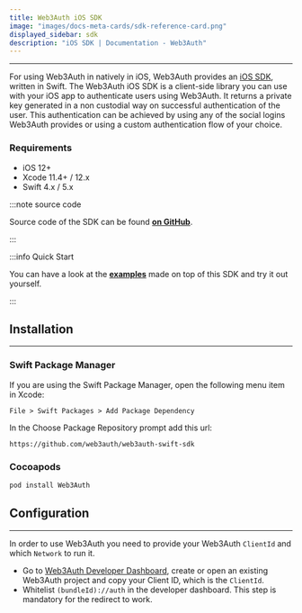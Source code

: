 ```yaml
---
title: Web3Auth iOS SDK
image: "images/docs-meta-cards/sdk-reference-card.png"
displayed_sidebar: sdk
description: "iOS SDK | Documentation - Web3Auth"
---
```


---

For using Web3Auth in natively in iOS, Web3Auth provides an [iOS SDK](https://github.com/Web3Auth/web3auth-swift-sdk), written in Swift. The Web3Auth
iOS SDK is a client-side library you can use with your iOS app to authenticate users using Web3Auth. It returns a private key generated in a non
custodial way on successful authentication of the user. This authentication can be achieved by using any of the social logins Web3Auth provides or
using a custom authentication flow of your choice.

### Requirements

- iOS 12+
- Xcode 11.4+ / 12.x
- Swift 4.x / 5.x

:::note source code

Source code of the SDK can be found **[on GitHub](https://github.com/Web3Auth/web3auth-swift-sdk)**.

:::

:::info Quick Start

You can have a look at the **[examples](https://github.com/Web3Auth/examples/tree/main/ios)** made on top of this SDK and try it out yourself.

:::

## Installation

---

### Swift Package Manager

If you are using the Swift Package Manager, open the following menu item in Xcode:

`File > Swift Packages > Add Package Dependency`

In the Choose Package Repository prompt add this url:

```
https://github.com/web3auth/web3auth-swift-sdk
```

### Cocoapods

```sh
pod install Web3Auth
```

## Configuration

---

In order to use Web3Auth you need to provide your Web3Auth `ClientId` and which `Network` to run it.

- Go to [Web3Auth Developer Dashboard](https://dashboard.web3auth.io), create or open an existing Web3Auth project and copy your Client ID, which is
  the `ClientId`.
- Whitelist `(bundleId)://auth` in the developer dashboard. This step is mandatory for the redirect to work.
